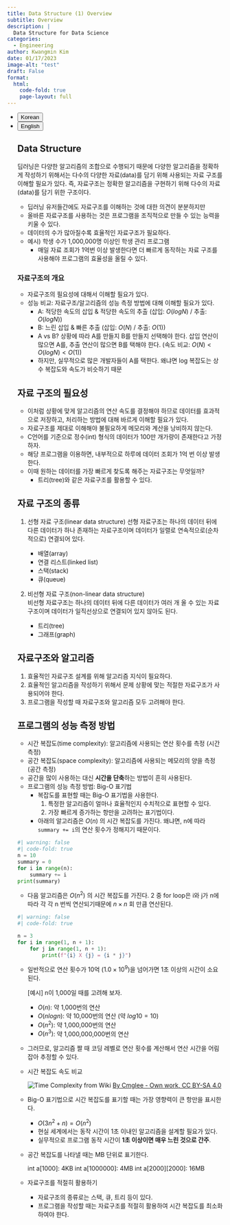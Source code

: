 ```yaml
---
title: Data Structure (1) Overview
subtitle: Overview
description: |
  Data Structure for Data Science
categories:
  - Engineering
author: Kwangmin Kim
date: 01/17/2023
image-alt: "test"
draft: False
format: 
  html:
    code-fold: true
    page-layout: full
---
```



<ul class="nav nav-pills" id="language-tab" role="tablist">
  <li class="nav-item" role="presentation">
    <button class="nav-link active" id="Korean-tab" data-bs-toggle="tab" data-bs-target="#Korean" type="button" role="tab" aria-controls="Korean" aria-selected="true">Korean</button>
  </li>
  <li class="nav-item" role="presentation">
    <button class="nav-link" id="English-tab" data-bs-toggle="tab" data-bs-target="#English" type="button" role="tab" aria-controls="knitr" aria-selected="false">English</button>
  </li>

<div class="tab-content" id="language-tabcontent">

<div class="tab-pane fade  show active" id="Korean" role="tabpanel" aria-labelledby="Korean-tab">

## Data Structure

딥러닝은 다양한 알고리즘의 조합으로 수행되기 때문에 다양한 알고리즘을 정확하게 작성하기 위해서는 다수의 다양한 자료(data)를 담기 위해 사용되는 자료 구조를 이해할 필요가 있다. 즉, 자료구조는 정확한 알고리즘을 구현하기 위해 다수의 자료(data)를 담기 위한 구조이다.

- 딥러닝 유저들간에도 자료구조를 이해하는 것에 대한 의견이 분분하지만
- 올바른 자료구조를 사용하는 것은 프로그램을 조직적으로 만들 수 있는 능력을 키울 수 있다.
- 데이터의 수가 많아질수록 효율적인 자료구조가 필요하다.
- 예시) 학생 수가 1,000,000명 이상인 학생 관리 프로그램
    - 매일 자료 조회가 1억번 이상 발생한다면 더 빠르게 동작하는 자료 구조를 사용해야 프로그램의 효율성을 올릴 수 있다.

### 자료구조의 개요

- 자료구조의 필요성에 대해서 이해할 필요가 있다.
- 성능 비교: 자료구조/알고리즘의 성능 측정 방법에 대해 이해할 필요가 있다.
    - A: 적당한 속도의 삽입 & 적당한 속도의 추출 (삽입: $O (log N)$ / 추출: $O(log N)$) 
    - B: 느린 삽입 & 빠른 추출 (삽입: $O (N)$ / 추출: $O (1)$)
    - A vs B? 상황에 따라 A를 만들지 B를 만들지 선택해야 한다. 삽입 연산이 많으면 A를, 추출 연산이 많으면 B를 택해야 한다.
    (속도 비교: $O (N) < O (log N)<  O (1)$)
    - 하지만, 실무적으로 많은 개발자들이 A를 택한다. 왜냐면 log 복잡도는 상수 복잡도와 속도가 비슷하기 때문

## 자료 구조의 필요성

- 이처럼 상황에 맞게 알고리즘의 연산 속도를 결정해야 하므로 데이터를 효과적으로 저장하고, 처리하는 방법에 대해 바르게 이해할 필요가 있다.
- 자료구조를 제대로 이해해야 불필요하게 메모리와 계산을 낭비하지 않는다.
- C언어를 기준으로 정수(int) 형식의 데이터가 100만 개가량이 존재한다고 가정하자.
- 해당 프로그램을 이용하면, 내부적으로 하루에 데이터 조회가 1억 번 이상 발생한다.
- 이때 원하는 데이터를 가장 빠르게 찾도록 해주는 자료구조는 무엇일까?
    - 트리(tree)와 같은 자료구조를 활용할 수 있다.

## 자료 구조의 종류

1. 선형 자료 구조(linear data structure)
선형 자료구조는 하나의 데이터 뒤에 다른 데이터가 하나 존재하는 자료구조이며 데이터가 일렬로 연속적으로(순차적으로) 연결되어 있다.
    
    - 배열(array)
    - 연결 리스트(linked list)
    - 스택(stack)
    - 큐(queue)

2. 비선형 자료 구조(non-linear data structure)    
비선형 자료구조는 하나의 데이터 뒤에 다른 데이터가 여러 개 올 수 있는 자료구조이며 데이터가 일직선상으로 연결되어 있지 않아도 된다.
    
    - 트리(tree)
    - 그래프(graph)

## 자료구조와 알고리즘

1. 효율적인 자료구조 설계를 위해 알고리즘 지식이 필요하다.
2. 효율적인 알고리즘을 작성하기 위해서 문제 상황에 맞는 적절한 자료구조가 사용되어야 한다.
3. 프로그램을 작성할 때 자료구조와 알고리즘 모두 고려해야 한다.

## 프로그램의 성능 측정 방법

- 시간 복잡도(time complexity): 알고리즘에 사용되는 연산 횟수를 측정 (시간 측정)
- 공간 복잡도(space complexity): 알고리즘에 사용되는 메모리의 양을 측정 (공간 측정)
- 공간을 많이 사용하는 대신 **시간을 단축**하는 방법이 흔히 사용된다.
- 프로그램의 성능 측정 방법: Big-O 표기법
    - 복잡도를 표현할 때는 Big-O 표기법을 사용한다.
        1. 특정한 알고리즘이 얼마나 효율적인지 수치적으로 표현할 수 있다.
        2. 가장 빠르게 증가하는 항만을 고려하는 표기법이다.
    - 아래의 알고리즘은 $O(n)$ 의 시간 복잡도를 가진다. 왜냐면, n에 따라 `summary += i`의 연산 횟수가 정해지기 때문이다.
        
```python
#| warning: false
#| code-fold: true
n = 10
summary = 0
for i in range(n):
    summary += i
print(summary)
```

- 다음 알고리즘은 $O (n^2)$ 의 시간 복잡도를 가진다. 2 중 for loop은 i와 j가 n에 따라 각 각 n 번씩 연산되기때문에 $n \times n$ 회 만큼 연산된다.
        
```python
#| warning: false
#| code-fold: true

n = 3
for i in range(1, n + 1):
    for j in range(1, n + 1):
	    print(f"{i} X {j} = {i * j}")
```
        
- 일반적으로 연산 횟수가 10억 ($1.0 \times 10^9$)을 넘어가면 1초 이상의 시간이 소요된다.
        
    [예시] n이 1,000일 때를 고려해 보자.
    
    - $O(n)$: 약 1,000번의 연산
    - $O(nlogn )$: 약 10,000번의 연산 (약 $log10=10$)
    - $O(n^2)$: 약 1,000,000번의 연산
    - $O(n^3)$: 약 1,000,000,000번의 연산

- 그러므로, 알고리즘 짤 때 코딩 레벨로 연산 횟수를 계산해서 연산 시간을 어림잡아 추정할 수 있다. 
- 시간 복잡도 속도 비교

  ![Time Complexity from Wiki](Comparison_computational_complexity.svg)
  [By Cmglee - Own work, CC BY-SA 4.0](https://commons.wikimedia.org/w/index.php?curid=50321072)

- Big-O 표기법으로 시간 복잡도를 표기할 때는 가장 영향력이 큰 항만을 표시한다.
    - $O(3n^2 + n) = O(n^2)$
    - 현실 세계에서는 동작 시간이 1초 이내인 알고리즘을 설계할 필요가 있다.
    - 실무적으로 프로그램 동작 시간이 **1초 이상이면 매우 느린 것으로 간주**.
- 공간 복잡도를 나타낼 때는 MB 단위로 표기한다.

    int a[1000]: 4KB
    int a[1000000]: 4MB
    int a[2000][2000]: 16MB
        
- 자료구조를 적절히 활용하기
    - 자료구조의 종류로는 스택, 큐, 트리 등이 있다.
    - 프로그램을 작성할 때는 자료구조를 적절히 활용하여 시간 복잡도를 최소화하여야 한다.

</div>

<div class="tab-pane fade" id="English" role="tabpanel" aria-labelledby="English-tab">


</div>

